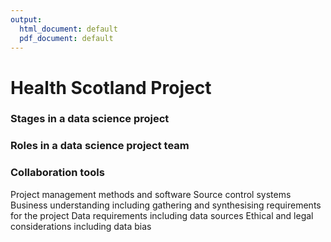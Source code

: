 ```yaml
---
output:
  html_document: default
  pdf_document: default
---
```


# Health Scotland Project

### Stages in a data science project

### Roles in a data science project team

### Collaboration tools
Project management methods and software
Source control systems
Business understanding including gathering and synthesising requirements for the project
Data requirements including data sources
Ethical and legal considerations including data bias
